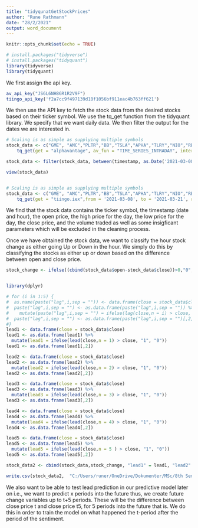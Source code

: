 ---
title: "tidyqunatGetStockPrices"
author: "Rune Rathmann"
date: "28/2/2021"
output: word_document
---

```{r setup, include=FALSE}
knitr::opts_chunk$set(echo = TRUE)
```



```{r}
# install.packages("tidyverse")
# install.packages("tidyquant")
library(tidyverse)
library(tidyquant)
```


We first assign the api key.
```{r}
av_api_key("JS6L6NH86R1R2V9F")
tiingo_api_key('f2a7cc9f497139d18f1056bf911eac4b763ff621')
```

We then use the API key to fetch the stock data from the desired stocks based on their ticker symbol. We use the tq_get function from the tidyquant library. We specify that we want daily data. We then filter the output for the dates we are interested in.

```{r}
# Scaling is as simple as supplying multiple symbols
stock_data <- c("GME", "AMC","PLTR","BB","TSLA","APHA","TLRY","NIO","RE","RKT","AAPL") %>%
    tq_get(get = "alphavantage", av_fun = "TIME_SERIES_INTRADAY", interval = "60min")

stock_data <- filter(stock_data, between(timestamp, as.Date('2021-03-08'), as.Date('2021-03-21')))

view(stock_data)


# Scaling is as simple as supplying multiple symbols
stock_data <- c("GME", "AMC","PLTR","BB","TSLA","APHA","TLRY","NIO","RE","RKT","AAPL") %>%
    tq_get(get = "tiingo.iex",from = '2021-03-08', to = '2021-03-21', resample_frequency = "60min")

```

We find that the stock data contains the ticker symbol, the timestamp (date and hour), the open price, the high price for the day, the low price for the day, the close price, and the volume traded as well as some insigficant parameters which will be excluded in the cleaning process.

Once we have obtained the stock data, we want to classify the hour stock change as either going Up or Down in the hour. We simply do this by classifying the stocks as either up or down based on the difference between open and close price.

```{r}
stock_change <- ifelse((cbind(stock_data$open-stock_data$close))>0,"0","1")


library(dplyr)

# for (i in 1:5) {
#  as.name(paste("lag",i,sep = "")) <- data.frame(close = stock_data$close)
#  paste("lag",i,sep = "") <- as.data.frame(paste("lag",i,sep = "")) %>% 
#    mutate(paste("lag",i,sep = "") = ifelse(lag(close,n = i) > close, "0", "1"))
#  paste("lag",i,sep = "") <- as.data.frame(paste("lag",i,sep = "")[,2])  
#}
lead1 <- data.frame(close = stock_data$close)
lead1 <- as.data.frame(lead1) %>% 
  mutate(lead1 = ifelse(lead(close,n = 1) > close, "1", "0"))
lead1 <- as.data.frame(lead1[,2])

lead2 <- data.frame(close = stock_data$close)
lead2 <- as.data.frame(lead2) %>% 
  mutate(lead2 = ifelse(lead(close,n = 2) > close, "1", "0"))
lead2 <- as.data.frame(lead2[,2])

lead3 <- data.frame(close = stock_data$close)
lead3 <- as.data.frame(lead3) %>% 
  mutate(lead3 = ifelse(lead(close,n = 3) > close, "1", "0"))
lead3 <- as.data.frame(lead3[,2])

lead4 <- data.frame(close = stock_data$close)
lead4 <- as.data.frame(lead4) %>% 
  mutate(lead4 = ifelse(lead(close,n = 4) > close, "1", "0"))
lead4 <- as.data.frame(lead4[,2])

lead5 <- data.frame(close = stock_data$close)
lead5 <- as.data.frame(lead5) %>% 
  mutate(lead5 = ifelse(lead(close,n = 5 ) > close, "1", "0"))
lead5 <- as.data.frame(lead5[,2])

stock_data2 <- cbind(stock_data,stock_change, "lead1" = lead1, "lead2" = lead2, "lead3" = lead3, "lead4" = lead4, "lead5" = lead5)

write.csv(stock_data2,  "C:/Users/runer/OneDrive/Dokumenter/MSc/8th Semester/Data Science Project/WSB Project/PredictStockusingRedditandTwitter/PredictStockusingRedditandTwitter/DataCollection/RawData/stockDataRaw.csv")
```

We also want to be able to test lead prediction in our predictive model later on i.e., we want to predict x periods into the future thus, we create future change variables up to t+5 periods. These will be the difference between close price t and close price t5, for 5 periods into the future that is. We do this in order to train the model on what happened the t-period after the period of the sentiment.


